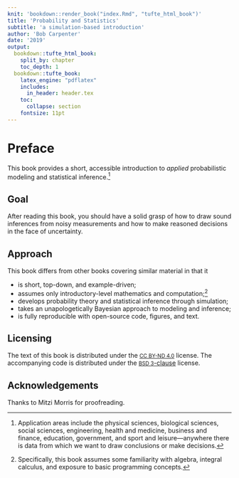 ```yaml
---
knit: 'bookdown::render_book("index.Rmd", "tufte_html_book")'
title: 'Probability and Statistics'
subtitle: 'a simulation-based introduction'
author: 'Bob Carpenter'
date: '2019'
output:
  bookdown::tufte_html_book:
    split_by: chapter
    toc_depth: 1
  bookdown::tufte_book:
    latex_engine: "pdflatex"
    includes:
      in_header: header.tex
    toc:
      collapse: section
    fontsize: 11pt
---
```


# Preface {-}

This book provides a short, accessible introduction to *applied*
probabilistic modeling and statistical inference.^[Application areas
include the physical sciences, biological sciences, social sciences,
engineering, health and medicine, business and finance, education,
government, and sport and leisure---anywhere there is data from which
we want to draw conclusions or make decisions.]


## Goal {-}

After reading this book, you should have a solid grasp of how to draw
sound inferences from noisy measurements and how to make reasoned
decisions in the face of uncertainty.


## Approach {-}

This book differs from other books covering similar material in that
it

* is short, top-down, and example-driven;
* assumes only introductory-level mathematics and
 computation;^[Specifically, this book assumes some familiarity
 with algebra, integral calculus, and exposure to basic programming
 concepts.]
* develops probability theory and statistical inference through simulation;
* takes an unapologetically Bayesian approach to modeling and inference;
* is fully reproducible with open-source code, figures, and text.

## Licensing {-}

The text of this book is distributed under the [<small>CC BY-ND
4.0</small>](https://creativecommons.org/licenses/by-nd/4.0/) license.
The accompanying code is distributed under the [<small>BSD
3</small>-clause](https://opensource.org/licenses/BSD-3-Clause)
license.

## Acknowledgements {-}

Thanks to Mitzi Morris for proofreading.